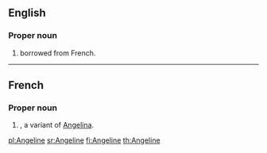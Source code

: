 ==English==

===Proper noun===
{{en-proper noun}}

# {{given name|female|from=Ancient Greek}} borrowed from French.

----

==French==

===Proper noun===
{{infl|fr|proper noun}}

# {{given name|female|lang=fr}}, a variant of [[Angelina]].

[[pl:Angeline]]
[[sr:Angeline]]
[[fi:Angeline]]
[[th:Angeline]]
